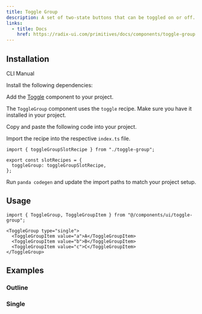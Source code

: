 ```yaml
---
title: Toggle Group
description: A set of two-state buttons that can be toggled on or off.
links:
  - title: Docs
    href: https://radix-ui.com/primitives/docs/components/toggle-group
---
```


<ComponentPreview name="toggle-group-demo" />

## Installation

<InstallationTabs>

<TabsList>
  <TabsTrigger value="cli">CLI</TabsTrigger>
  <TabsTrigger value="manual">Manual</TabsTrigger>
</TabsList>

<TabsContent value="cli">

<PackageRunner command="nore-ui-cli@latest add toggle-group" />

</TabsContent>

<TabsContent value="manual">

<Steps>

<Step>Install the following dependencies:</Step>

<PackageInstaller name="@radix-ui/react-toggle-group" />

<Step>Add the [Toggle](/docs/components/toggle) component to your project.</Step>

The `ToggleGroup` component uses the `toggle` recipe. Make sure you have it installed in your project.

<Step>Copy and paste the following code into your project.</Step>

<ComponentSource name="toggle-group.ts" type="slot-recipe" />

<ComponentSource name="toggle-group.tsx" type="component" />

<Step>Import the recipe into the respective `index.ts` file.</Step>

```tsx
import { toggleGroupSlotRecipe } from "./toggle-group";

export const slotRecipes = {
  toggleGroup: toggleGroupSlotRecipe,
};
```

<Step>Run `panda codegen` and update the import paths to match your project setup.</Step>

</Steps>

</TabsContent>

</InstallationTabs>

## Usage

```tsx
import { ToggleGroup, ToggleGroupItem } from "@/components/ui/toggle-group";
```

```tsx
<ToggleGroup type="single">
  <ToggleGroupItem value="a">A</ToggleGroupItem>
  <ToggleGroupItem value="b">B</ToggleGroupItem>
  <ToggleGroupItem value="c">C</ToggleGroupItem>
</ToggleGroup>
```

## Examples

### Outline

<ComponentPreview name="toggle-group-outline" />

### Single

<ComponentPreview name="toggle-group-single" />

